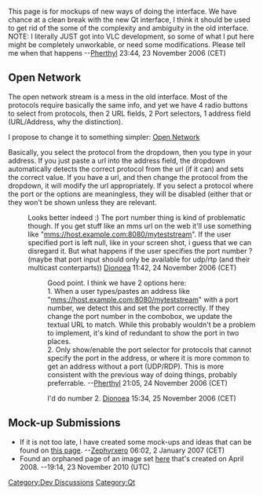 {{Back to|QtIntfTODO}}
This page is for mockups of new ways of doing the interface.  We have chance at a clean break with the new Qt interface, I think it should be used to get rid of the some of the complexity and ambiguity in the old interface.  NOTE: I literally JUST got into VLC development, so some of what I put here might be completely unworkable, or need some modifications.  Please tell me when that happens --[[User:Pherthyl|Pherthyl]] 23:44, 23 November 2006 (CET)

==Open Network==

The open network stream is a mess in the old interface.   Most of the protocols require basically the same info, and yet we have 4 radio buttons to select from protocols, then 2 URL fields, 2 Port selectors, 1 address field (URL/Address, why the distinction).

I propose to change it to something simpler:  [http://www.mushroomstamp.ca/vlc/qtintfmockup1.png Open Network]

Basically, you select the protocol from the dropdown, then you type in your address.  If you just paste a url into the address field, the dropdown automatically detects the correct protocol from the url (if it can) and sets the correct value.  If you have a url, and then change the protocol from the dropdown, it will modify the url appropriately.  If you select a protocol where the port or the options are meaningless, they will be disabled (either that or they won't be shown unless they are relevant.

:Looks better indeed :) The port number thing is kind of problematic though. If you get stuff like an mms url on the web it'll use something like "mms://host.example.com:8080/myteststream". If the user specified port is left null, like in your screen shot, i guess that we can disregard it. But what happens if the user specifies the port number ? (maybe that port input should only be available for udp/rtp (and their multicast conterparts)) [[User:Dionoea|Dionoea]] 11:42, 24 November 2006 (CET)

::Good point.  I think we have 2 options here:
:: 1. When a user types/pastes an address like "mms://host.example.com:8080/myteststream" with a port number, we detect this and set the port correctly.  If they change the port number in the combobox, we update the textual URL to match.  While this probably wouldn't be a problem to implement, it's kind of redundant to show the port in two places.
:: 2. Only show/enable the port selector for protocols that cannot specify the port in the address, or where it is more common to get an address without a port (UDP/RDP).  This is more consistent with the previous way of doing things, probably preferrable. --[[User:Pherthyl|Pherthyl]] 21:05, 24 November 2006 (CET)

::: I'd do number 2. [[User:Dionoea|Dionoea]] 15:34, 25 November 2006 (CET)

== Mock-up Submissions ==
*If it is not too late, I have created some mock-ups and ideas that can be found on [[QtIntfMockups-DericksIdea|this page]]. --[[User:Zephyrxero|Zephyrxero]] 06:02, 2 January 2007 (CET)
*Found an orphaned page of an image set [[QtImageset|here]] that's created on April 2008. --19:14, 23 November 2010 (UTC)

[[Category:Dev Discussions]]
[[Category:Qt]]
